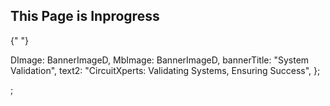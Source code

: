 <SystemPageStyle>
  <Banner banner={banner} />
  <h2 className="h2 mt-3 mb-3 text-center"> This Page is Inprogress</h2>{" "}
</SystemPageStyle>


  DImage: BannerImageD,
  MbImage: BannerImageD,
  bannerTitle: "System Validation",
  text2: "CircuitXperts: Validating Systems, Ensuring Success",
};


;
